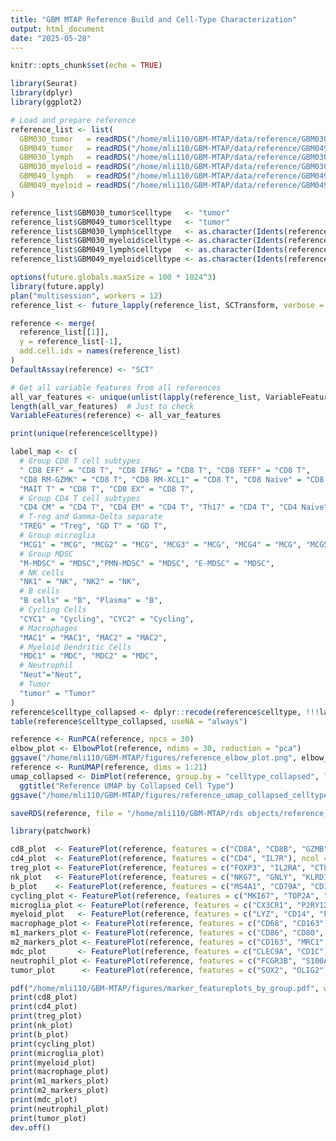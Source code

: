 ```yaml
---
title: "GBM MTAP Reference Build and Cell-Type Characterization"
output: html_document
date: "2025-05-28"
---
```


```r
knitr::opts_chunk$set(echo = TRUE)
```

```r
library(Seurat)
library(dplyr)
library(ggplot2)

# Load and prepare reference
reference_list <- list(
  GBM030_tumor   = readRDS("/home/mli110/GBM-MTAP/data/reference/GBM030tumor.RDS"),
  GBM049_tumor   = readRDS("/home/mli110/GBM-MTAP/data/reference/GBM049tumor.RDS"),
  GBM030_lymph   = readRDS("/home/mli110/GBM-MTAP/data/reference/GBM030lymph.RDS"),
  GBM030_myeloid = readRDS("/home/mli110/GBM-MTAP/data/reference/GBM030myeloid.RDS"),
  GBM049_lymph   = readRDS("/home/mli110/GBM-MTAP/data/reference/GBM049lymph.RDS"),
  GBM049_myeloid = readRDS("/home/mli110/GBM-MTAP/data/reference/GBM049myeloid.RDS")
)

reference_list$GBM030_tumor$celltype   <- "tumor"
reference_list$GBM049_tumor$celltype   <- "tumor"
reference_list$GBM030_lymph$celltype   <- as.character(Idents(reference_list$GBM030_lymph))
reference_list$GBM030_myeloid$celltype <- as.character(Idents(reference_list$GBM030_myeloid))
reference_list$GBM049_lymph$celltype   <- as.character(Idents(reference_list$GBM049_lymph))
reference_list$GBM049_myeloid$celltype <- as.character(Idents(reference_list$GBM049_myeloid))

options(future.globals.maxSize = 100 * 1024^3)
library(future.apply)
plan("multisession", workers = 12)
reference_list <- future_lapply(reference_list, SCTransform, verbose = FALSE, future.seed = TRUE)

reference <- merge(
  reference_list[[1]],
  y = reference_list[-1],
  add.cell.ids = names(reference_list)
)
DefaultAssay(reference) <- "SCT"

# Get all variable features from all references
all_var_features <- unique(unlist(lapply(reference_list, VariableFeatures)))
length(all_var_features)  # Just to check
VariableFeatures(reference) <- all_var_features

print(unique(reference$celltype))

label_map <- c(
  # Group CD8 T cell subtypes
  " CD8 EFF" = "CD8 T", "CD8 IFNG" = "CD8 T", "CD8 TEFF" = "CD8 T", 
  "CD8 RM-GZMK" = "CD8 T", "CD8 RM-XCL1" = "CD8 T", "CD8 Naive" = "CD8 T", 
  "MAIT T" = "CD8 T", "CD8 EX" = "CD8 T",
  # Group CD4 T cell subtypes
  "CD4 CM" = "CD4 T", "CD4 EM" = "CD4 T", "Th17" = "CD4 T", "CD4 Naive" = "CD4 T",
  # T-reg and Gamma-Delta separate
  "TREG" = "Treg", "GD T" = "GD T",        
  # Group microglia
  "MCG1" = "MCG", "MCG2" = "MCG", "MCG3" = "MCG", "MCG4" = "MCG", "MCG5" = "MCG",
  # Group MDSC
  "M-MDSC" = "MDSC","PMN-MDSC" = "MDSC", "E-MDSC" = "MDSC",
  # NK cells
  "NK1" = "NK", "NK2" = "NK", 
  # B cells
  "B cells" = "B", "Plasma" = "B",
  # Cycling Cells
  "CYC1" = "Cycling", "CYC2" = "Cycling",
  # Macrophages
  "MAC1" = "MAC1", "MAC2" = "MAC2",
  # Myeloid Dendritic Cells
  "MDC1" = "MDC", "MDC2" = "MDC",
  # Neutrophil
  "Neut"="Neut",
  # Tumor
  "tumor" = "Tumor"
)
reference$celltype_collapsed <- dplyr::recode(reference$celltype, !!!label_map)
table(reference$celltype_collapsed, useNA = "always")

reference <- RunPCA(reference, npcs = 30)
elbow_plot <- ElbowPlot(reference, ndims = 30, reduction = "pca")
ggsave("/home/mli110/GBM-MTAP/figures/reference_elbow_plot.png", elbow_plot, width = 6, height = 5, dpi = 300)
reference <- RunUMAP(reference, dims = 1:21)
umap_collapsed <- DimPlot(reference, group.by = "celltype_collapsed", label = TRUE, repel = TRUE) +
  ggtitle("Reference UMAP by Collapsed Cell Type")
ggsave("/home/mli110/GBM-MTAP/figures/reference_umap_collapsed_celltype.png", umap_collapsed, width = 8, height = 6, dpi = 300)

saveRDS(reference, file = "/home/mli110/GBM-MTAP/rds objects/reference_merged_normalized_collapsed.RDS")
```

```r
library(patchwork)

cd8_plot  <- FeaturePlot(reference, features = c("CD8A", "CD8B", "GZMB"), ncol = 3)
cd4_plot  <- FeaturePlot(reference, features = c("CD4", "IL7R"), ncol = 2)
treg_plot <- FeaturePlot(reference, features = c("FOXP3", "IL2RA", "CTLA4"), ncol = 3)
nk_plot   <- FeaturePlot(reference, features = c("NKG7", "GNLY", "KLRD1"), ncol = 3)
b_plot    <- FeaturePlot(reference, features = c("MS4A1", "CD79A", "CD19"), ncol = 3)
cycling_plot <- FeaturePlot(reference, features = c("MKI67", "TOP2A", "STMN1"), ncol = 3)
microglia_plot <- FeaturePlot(reference, features = c("CX3CR1", "P2RY12", "TMEM119"), ncol = 3)
myeloid_plot   <- FeaturePlot(reference, features = c("LYZ", "CD14", "FCGR3A", "S100A8"), ncol = 2)
macrophage_plot <- FeaturePlot(reference, features = c("CD68", "CD163"), ncol = 2)
m1_markers_plot <- FeaturePlot(reference, features = c("CD86", "CD80", "IL1B", "CXCL10"), ncol = 2)
m2_markers_plot <- FeaturePlot(reference, features = c("CD163", "MRC1", "MSR1", "IL10"), ncol = 2)
mdc_plot       <- FeaturePlot(reference, features = c("CLEC9A", "CD1C"), ncol = 2)
neutrophil_plot <- FeaturePlot(reference, features = c("FCGR3B", "S100A9"), ncol = 2)
tumor_plot      <- FeaturePlot(reference, features = c("SOX2", "OLIG2", "EGFR", "MTAP"), ncol = 2)

pdf("/home/mli110/GBM-MTAP/figures/marker_featureplots_by_group.pdf", width = 12, height = 6)
print(cd8_plot)
print(cd4_plot)
print(treg_plot)
print(nk_plot)
print(b_plot)
print(cycling_plot)
print(microglia_plot)
print(myeloid_plot)
print(macrophage_plot)
print(m1_markers_plot)
print(m2_markers_plot)
print(mdc_plot)
print(neutrophil_plot)
print(tumor_plot)
dev.off()
```
